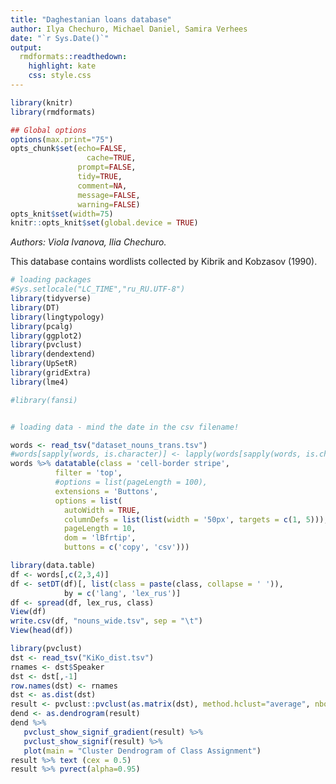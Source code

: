 ```yaml
---
title: "Daghestanian loans database"
author: Ilya Chechuro, Michael Daniel, Samira Verhees
date: "`r Sys.Date()`"
output:
  rmdformats::readthedown:
    highlight: kate
    css: style.css
---
```



```r
library(knitr)
library(rmdformats)

## Global options
options(max.print="75")
opts_chunk$set(echo=FALSE,
	             cache=TRUE,
               prompt=FALSE,
               tidy=TRUE,
               comment=NA,
               message=FALSE,
               warning=FALSE)
opts_knit$set(width=75)
knitr::opts_knit$set(global.device = TRUE)
```

*Authors: Viola Ivanova, Ilia Chechuro.*

This database contains wordlists collected by Kibrik and Kobzasov (1990).


```r

# loading packages
#Sys.setlocale("LC_TIME","ru_RU.UTF-8")
library(tidyverse)
library(DT)
library(lingtypology)
library(pcalg)
library(ggplot2)
library(pvclust)
library(dendextend)
library(UpSetR)
library(gridExtra)
library(lme4)

#library(fansi)


# loading data - mind the date in the csv filename!

words <- read_tsv("dataset_nouns_trans.tsv")
#words[sapply(words, is.character)] <- lapply(words[sapply(words, is.character)], as.factor)
words %>% datatable(class = 'cell-border stripe', 
          filter = 'top', 
          #options = list(pageLength = 100),
          extensions = 'Buttons', 
          options = list(
            autoWidth = TRUE,
            columnDefs = list(list(width = '50px', targets = c(1, 5))),
            pageLength = 10,
            dom = 'lBfrtip',
            buttons = c('copy', 'csv')))
```

```r
library(data.table)
df <- words[,c(2,3,4)]
df <- setDT(df)[, list(class = paste(class, collapse = ' ')), 
            by = c('lang', 'lex_rus')]
df <- spread(df, lex_rus, class)
View(df)
write.csv(df, "nouns_wide.tsv", sep = "\t")
View(head(df))
```

```r
library(pvclust)
dst <- read_tsv("KiKo_dist.tsv")
rnames <- dst$Speaker
dst <- dst[,-1]
row.names(dst) <- rnames
dst <- as.dist(dst)
result <- pvclust::pvclust(as.matrix(dst), method.hclust="average", nboot=100, quiet=TRUE)
dend <- as.dendrogram(result)
dend %>%
   pvclust_show_signif_gradient(result) %>%
   pvclust_show_signif(result) %>%
   plot(main = "Cluster Dendrogram of Class Assignment")
result %>% text (cex = 0.5) 
result %>% pvrect(alpha=0.95)
```

